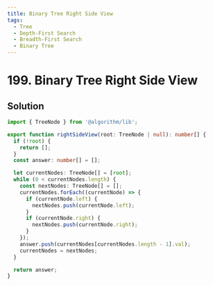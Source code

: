 ```yaml
---
title: Binary Tree Right Side View
tags:
  - Tree
  - Depth-First Search
  - Breadth-First Search
  - Binary Tree
---
```


# 199. Binary Tree Right Side View

<Badges>
  <LevelBadge level="medium" />
  <TopicBadge name="Tree" slug="tree" />
  <TopicBadge name="Depth-First Search" slug="depth-first-search" />
  <TopicBadge name="Breadth-First Search" slug="breadth-first-search" />
  <TopicBadge name="Binary Tree" slug="binary-tree" />
</Badges>

## Solution

```typescript filename="solution.ts" copy
import { TreeNode } from '@algorithm/lib';

export function rightSideView(root: TreeNode | null): number[] {
  if (!root) {
    return [];
  }
  const answer: number[] = [];

  let currentNodes: TreeNode[] = [root];
  while (0 < currentNodes.length) {
    const nextNodes: TreeNode[] = [];
    currentNodes.forEach((currentNode) => {
      if (currentNode.left) {
        nextNodes.push(currentNode.left);
      }
      if (currentNode.right) {
        nextNodes.push(currentNode.right);
      }
    });
    answer.push(currentNodes[currentNodes.length - 1].val);
    currentNodes = nextNodes;
  }

  return answer;
}
```

<ProblemLink
  codingSite="leetcode"
  href="https://leetcode.com/problems/binary-tree-right-side-view/"
  title="Binary Tree Right Side View"
/>
